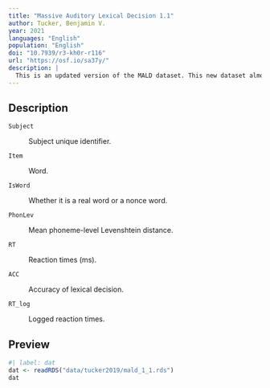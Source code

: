 ```yaml
---
title: "Massive Auditory Lexical Decision 1.1"
author: Tucker, Benjamin V.
year: 2021
languages: "English"
population: "English"
doi: "10.7939/r3-kh0r-r116"
url: "https://osf.io/sa37y/"
description: |
  This is an updated version of the MALD dataset. This new dataset almost doubles the total number of participants in the dataset, providing more responses per item. We have also updated the item data set to include a calculation of the phonotactic probability of all words and pseudowords and the temporal uniqueness point of the words and pseudowords
---
```


## Description

`Subject`

:   Subject unique identifier.

`Item`

:   Word.

`IsWord`

:   Whether it is a real word or a nonce word.

`PhonLev`

:   Mean phoneme-level Levenshtein distance.

`RT`

:   Reaction times (ms).

`ACC`

:   Accuracy of lexical decision.

`RT_log`

:   Logged reaction times.

## Preview

```r
#| label: dat
dat <- readRDS("data/tucker2019/mald_1_1.rds")
dat
```
